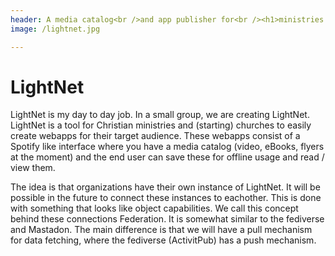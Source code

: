 ```yaml
---
header: A media catalog<br />and app publisher for<br /><h1>ministries &<br />churches</h1>
image: /lightnet.jpg

---
```

# LightNet

LightNet is my day to day job. In a small group, we are creating LightNet. LightNet is a tool for Christian ministries and (starting) churches to easily create webapps for their target audience. These webapps consist of a Spotify like interface where you have a media catalog (video, eBooks, flyers at the moment) and the end user can save these for offline usage and read / view them.

The idea is that organizations have their own instance of LightNet. It will be possible in the future to connect these instances to eachother. This is done with something that looks like object capabilities. We call this concept behind these connections Federation. It is somewhat similar to the fediverse and Mastadon. The main difference is that we will have a pull mechanism for data fetching, where the fediverse (ActivitPub) has a push mechanism.
